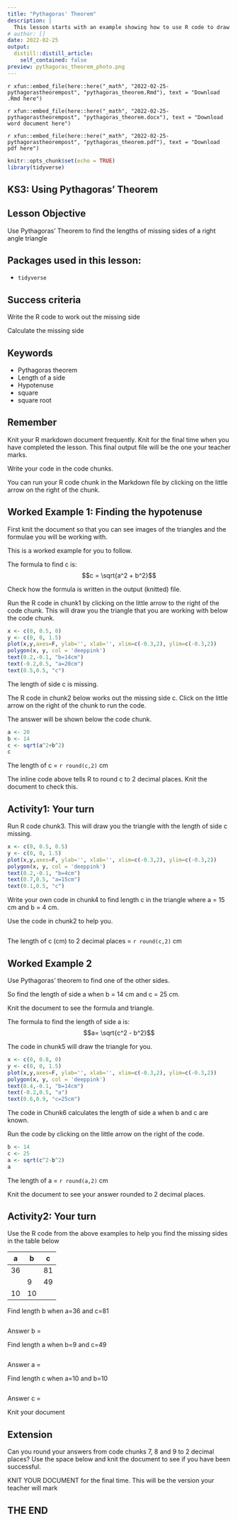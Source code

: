 ```yaml
---
title: "Pythagoras' Theorem"
description: |
  This lesson starts with an example showing how to use R code to draw triangles and to calculate the length of the missing side.
# author: []
date: 2022-02-25
output:
  distill::distill_article:
    self_contained: false
preview: pythagoras_theorem_photo.png
---
```


`r xfun::embed_file(here::here("_math", "2022-02-25-pythagorastheorempost", "pythagoras_theorem.Rmd"), text = "Download .Rmd here")`

`r xfun::embed_file(here::here("_math", "2022-02-25-pythagorastheorempost", "pythagoras_theorem.docx"), text = "Download word document here")`

`r xfun::embed_file(here::here("_math", "2022-02-25-pythagorastheorempost", "pythagoras_theorem.pdf"), text = "Download pdf here")`

```r
knitr::opts_chunk$set(echo = TRUE)
library(tidyverse)
```

## KS3: Using Pythagoras' Theorem

## Lesson Objective

Use Pythagoras' Theorem to find the lengths of missing sides of a right angle triangle

## Packages used in this lesson:

- `tidyverse`

## Success criteria

Write the R code to work out the missing side

Calculate the missing side

## Keywords

* Pythagoras theorem
* Length of a side
* Hypotenuse
* square
* square root

## Remember
Knit your R markdown document frequently.  Knit for the final time when you have completed the lesson.  This final output file will be the one your teacher marks.

Write your code in the code chunks.

You can run your R code chunk in the Markdown file by clicking on the little arrow on the right of the chunk.

## Worked Example 1: Finding the hypotenuse

First knit the document so that you can see images of the triangles and the formulae you will be working with.

This is a worked example for you to follow.

The formula to find c is: $$c = \sqrt{a^2 + b^2}$$

Check how the formula is written in the output (knitted) file.

Run the R code in chunk1 by clicking on the little arrow to the right of the code chunk. This will draw you the triangle that you are working with below the code chunk.

```r
x <- c(0, 0.5, 0)
y <- c(0, 0, 1.5)
plot(x,y,axes=F, ylab='', xlab='', xlim=c(-0.3,2), ylim=c(-0.3,2))
polygon(x, y, col = 'deeppink')
text(0.2,-0.1, "b=14cm")
text(-0.2,0.5, "a=20cm")
text(0.5,0.5, "c")
```

The length of side c is missing.

The R code in chunk2 below works out the missing side c. Click on the little arrow on the right of the chunk to run the code.  

The answer will be shown below the code chunk.

```r
a <- 20
b <- 14
c <- sqrt(a^2+b^2)
c
```

The length of c = `r round(c,2)` cm

The inline code above tells R to round c to 2 decimal places. Knit the document to check this.

## Activity1: Your turn

Run R code chunk3. This will draw you the triangle with the length of side c missing.

```r
x <- c(0, 0.5, 0.5)
y <- c(0, 0, 1.5)
plot(x,y,axes=F, ylab='', xlab='', xlim=c(-0.3,2), ylim=c(-0.3,2))
polygon(x, y, col = 'deeppink')
text(0.2,-0.1, "b=4cm")
text(0.7,0.5, "a=15cm")
text(0.1,0.5, "c")
```

Write your own code in chunk4 to find length c in the triangle where a = 15 cm and b = 4 cm.

Use the code in chunk2 to help you.

```r


```

The length of c (cm) to 2 decimal places = `r round(c,2)` cm

## Worked Example 2

Use Pythagoras' theorem to find one of the other sides.

So find the length of side a when b = 14 cm and c = 25 cm.

Knit the document to see the formula and triangle.

The formula to find the length of side a is: $$a= \sqrt{c^2 - b^2}$$

The code in chunk5 will draw the triangle for you.

```r
x <- c(0, 0.8, 0)
y <- c(0, 0, 1.5)
plot(x,y,axes=F, ylab='', xlab='', xlim=c(-0.3,2), ylim=c(-0.3,2))
polygon(x, y, col = 'deeppink')
text(0.4,-0.1, "b=14cm")
text(-0.2,0.5, "a")
text(0.6,0.9, "c=25cm")
```

The code in Chunk6 calculates the length of side a when b and c are known.

Run the code by clicking on the little arrow on the right of the code.

```r
b <- 14
c <- 25
a <- sqrt(c^2-b^2)
a
```

The length of a = `r round(a,2)` cm

Knit the document to see your answer rounded to 2 decimal places.

## Activity2: Your turn

Use the R code from the above examples to help you find the missing sides in the table below

| a   | b   | c   |
|-----|-----|-----|
| 36  |     | 81  |
|     | 9   | 49  |
| 10  | 10  |     |


Find length b when a=36 and c=81

```r

```

Answer b =

Find length a when b=9 and c=49

```r

```

Answer a =

Find length c when a=10 and b=10

```r

```

Answer c =

Knit your document

## Extension

Can you round your answers from code chunks 7, 8 and 9 to 2 decimal places?  Use the space below and knit the document to see if you have been successful.







KNIT YOUR DOCUMENT for the final time.  This will be the version your teacher will mark

## THE END


